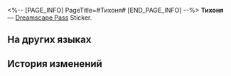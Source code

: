 <%-- [PAGE_INFO]
PageTitle=#Тихоня#
[END_PAGE_INFO] --%>
{{Предмет Инфобокс
|id          = 223255
|Изображение = Dreamscape Pass Sticker Тихоня.png
|Тип         = Dreamscape Pass Sticker
|Тип2        = Говорящие часы Stickers
|Инвентарь   = 
|Редкость    = 4
|Эффект      = 
|Описание    = Пронумерованные наклейки, используемые для украшения дневника сновидений. Бывают самыми разными.
|Источник1   = [[Получите 3 шестерни «Покой»]]
}}
{{Описание|В десять часов спокойствие невозмутимо.}}
'''Тихоня''' — [[Dreamscape Pass]] Sticker.

==На других языках==
{{На других языках
|en   = Calmie
|zhs  = 镇静小子
|zht  = 鎮靜小子
|ja   = サイレントボーイ
|ko   = 평온한 소년
|es   = Tranqui
|fr   = Calmouille
|ru   = Тихоня
|th   = เจ้าหนูจอมสงบนิ่ง
|vi   = Cậu Bé Điềm Tĩnh
|de   = Ruhigi
|id   = Clockie Tenang
|pt   = Calmin
}}

==История изменений==
{{История изменений|3.5}}